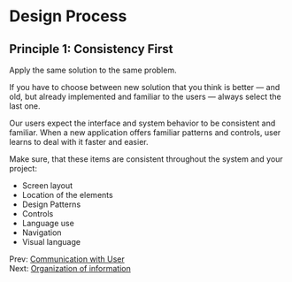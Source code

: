 <Meta title="Principal/Design Process"/>

# Design Process

## Principle 1: Consistency First
Apply the same solution to the same problem.

If you have to choose between new solution that you think is better — and old, but already implemented and familiar to the users — always select the last one.

Our users expect the interface and system behavior to be consistent and familiar. When a new application offers familiar patterns and controls, user learns to deal with it faster and easier.  

Make sure, that these items are consistent throughout the system and your project:
* Screen layout
* Location of the elements
* Design Patterns
* Controls
* Language use
* Navigation
* Visual language

Prev: [Communication with User](/?path=/docs/Principal-Communication-with-User)  
Next: [Organization of information](/?path=/docs/Principal-Organization-of-information)





